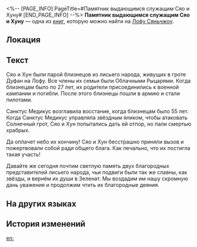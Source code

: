 <%-- [PAGE_INFO]
PageTitle=#Памятник выдающимся служащим Сяо и Хуну#
[END_PAGE_INFO] --%>
{{Дополнить}}
{{Книга Инфобокс
|id           = 246
|Название     = 
|Изображение  = Иконка рукописи с Лофу Сяньчжоу.png
|Мир          = Лофу Сяньчжоу
|Томов        = 1
|Автор        = <!--нужно добавить-->
|Описание     = В битве против Учеников Санктус Медикус сложили головы двое воинов из лисьего народа. Их соратники написали традиционные некрологи лисьего народа, чтобы выразить свою скорбь.
|Том1         = {{tx}}
|Источник1    = {{tx|Отсутствует источник}}
|Персонажи    = 
|Фракции      = 
}}
'''Памятник выдающимся служащим Сяо и Хуну''' — одна из [[Книги|книг]], которую можно найти на [[Лофу Сяньчжоу]].

==Локация==
{{Отметка карты|<!--название карты-->|<!--id отметки-->}}

==Текст==
Сяо и Хун были парой близнецов из лисьего народа, живущих в гроте Дуфан на Лофу. Все члены их семьи были Облачными Рыцарями. Когда близнецам было по 27 лет, их родители присоединились к военной кампании и погибли. После этого близнецы пошли в армию и стали пилотами.

Санктус Медикус возглавила восстание, когда близнецам было 55 лет. Когда Санктус Медикус управляла звёздным яликом, чтобы атаковать Солнечный грот, Сяо и Хун попытались дать ей отпор, но пали смертью храбрых.

Да оплачет небо их кончину! Сяо и Хун бесстрашно приняли вызов и пожертвовали собой ради общего блага. Как печально, что их постигла такая участь!

Давайте же сегодня почтим светлую память двух благородных представителей лисьего народа, чьи подвиги были так же славны, как звёзды, и вернём их души в Зеленат. Мы воздадим им нашу скромную дань уважения и продолжим чтить их благородные деяния.

==На других языках==
{{На других языках
|en   = Memorial to the Illustrious Officials Xiao and Hong
|zhs  = 祭晓虹二公文
|zht  = 祭曉虹二公文
|ja   = 暁虹二公弔文
|ko   = 효와 홍을 기리는 공문
|es   = Homenaje a los oficiales Xiao y Hong
|fr   = Hommage aux illustres officiers Xiao et Hong
|ru   = Памятник выдающимся служащим Сяо и Хуну
|th   = หนังสืออนุสรณ์ไว้อาลัยแก่เจ้าหน้าที่ Xiao กับ Hong
|vi   = Văn Tế Xiao Và Hong
|de   = Denkmal für die ehrenwerten Beamten Xiao und Hong
|id   = Tulisan Peringatan untuk Pilot Xiao dan Hong
|pt   = Memorial para os Ilustres Oficiais Xiao e Hong
}}

==История изменений==
{{История изменений|3.5}}

[[en:]]